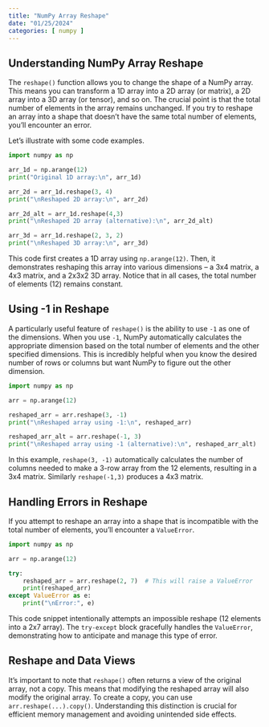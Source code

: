 ```yaml
---
title: "NumPy Array Reshape"
date: "01/25/2024"
categories: [ numpy ]
---
```


## Understanding NumPy Array Reshape

The `reshape()` function allows you to change the shape of a NumPy array.  This means you can transform a 1D array into a 2D array (or matrix), a 2D array into a 3D array (or tensor), and so on. The crucial point is that the total number of elements in the array remains unchanged.  If you try to reshape an array into a shape that doesn't have the same total number of elements, you'll encounter an error.

Let's illustrate with some code examples.

```python
import numpy as np

arr_1d = np.arange(12)
print("Original 1D array:\n", arr_1d)

arr_2d = arr_1d.reshape(3, 4)
print("\nReshaped 2D array:\n", arr_2d)

arr_2d_alt = arr_1d.reshape(4,3)
print("\nReshaped 2D array (alternative):\n", arr_2d_alt)

arr_3d = arr_1d.reshape(2, 3, 2)
print("\nReshaped 3D array:\n", arr_3d)

```

This code first creates a 1D array using `np.arange(12)`.  Then, it demonstrates reshaping this array into various dimensions – a 3x4 matrix, a 4x3 matrix, and a 2x3x2 3D array.  Notice that in all cases, the total number of elements (12) remains constant.


##  Using -1 in Reshape

A particularly useful feature of `reshape()` is the ability to use `-1` as one of the dimensions.  When you use `-1`, NumPy automatically calculates the appropriate dimension based on the total number of elements and the other specified dimensions. This is incredibly helpful when you know the desired number of rows or columns but want NumPy to figure out the other dimension.

```python
import numpy as np

arr = np.arange(12)

reshaped_arr = arr.reshape(3, -1)
print("\nReshaped array using -1:\n", reshaped_arr)

reshaped_arr_alt = arr.reshape(-1, 3)
print("\nReshaped array using -1 (alternative):\n", reshaped_arr_alt)
```

In this example, `reshape(3, -1)` automatically calculates the number of columns needed to make a 3-row array from the 12 elements, resulting in a 3x4 matrix. Similarly `reshape(-1,3)` produces a 4x3 matrix.


##  Handling Errors in Reshape

If you attempt to reshape an array into a shape that is incompatible with the total number of elements, you'll encounter a `ValueError`.

```python
import numpy as np

arr = np.arange(12)

try:
    reshaped_arr = arr.reshape(2, 7)  # This will raise a ValueError
    print(reshaped_arr)
except ValueError as e:
    print("\nError:", e)
```

This code snippet intentionally attempts an impossible reshape (12 elements into a 2x7 array).  The `try-except` block gracefully handles the `ValueError`, demonstrating how to anticipate and manage this type of error.



##  Reshape and Data Views

It's important to note that `reshape()` often returns a view of the original array, not a copy. This means that modifying the reshaped array will also modify the original array.  To create a copy, you can use `arr.reshape(...).copy()`.  Understanding this distinction is crucial for efficient memory management and avoiding unintended side effects.

